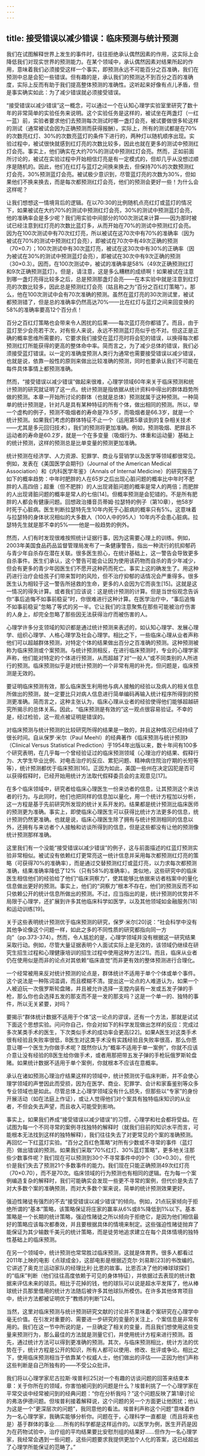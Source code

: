 ```yaml
---
---
---
```

title: 接受错误以减少错误：临床预测与统计预测
---




我们在试图解释世界上发生的事件时，往往拒绝承认偶然因素的作用，这实际上会降低我们对现实世界的预测能力。在某个领域中，承认偶然因素对结果所起的作用，意味着我们必须接受这样一个事实，即预测永远不可能百分之百准确，我们在预测中总是会犯一些错误。但有趣的是，承认我们的预测达不到百分之百的准确度，实际上反而有助于我们提高整体预测的准确性。这听起来好像有点儿矛盾，但是事实确实如此：为了减少错误就必须接受错误。

“接受错误以减少错误”这一概念，可以通过一个在认知心理学实验室里研究了数十年的非常简单的实验任务来说明。这个实验任务是这样的，被试坐在两盏灯（一红一蓝）前，实验者要求他们去预测每次测试时哪一盏灯会亮，被试要做很多轮这样的测试（通常被试会因为正确预测而获得报酬）。实际上，所有的测试都是在70%的次数亮红灯、30%的次数亮蓝灯的条件下进行的，两种灯以随机顺序出现。实验过程中，被试很快就感到红灯亮的次数比较多，因此也就在更多的测试中预测红灯会亮。事实上，他们确实在大约70%的测试中预测红灯会亮。然而，正如前面所讨论的，被试在实验过程中开始相信灯亮是有一定模式的，但却几乎从没想过顺序是随机的。因此，他们在红灯与蓝灯之间换来换去，但保持70%的次数预测红灯会亮，30%预测蓝灯会亮。被试极少意识到，尽管蓝灯亮的次数为30%，但如果他们不换来换去，而是每次都预测红灯会亮，他们的预测会更好一些！为什么会这样呢？

让我们想想这一情境背后的逻辑。在以70:30的比例随机点亮红灯或蓝灯的情况下，如果被试在大约70%的测试中预测红灯会亮，30%的测试中预测蓝灯会亮，他的准确率会是多少呢？我们用实验中间部分的100次测试来计算——因为那时被试已经注意到红灯亮的次数比蓝灯多，从而开始在70%的测试中预测红灯会亮。因为在100次测试中有70次红灯亮，所以被试在这70次中有70%的准确率（因为被试在70%的测试中预测红灯会亮），即被试在70次中有49次正确的预测（70×0.7）；100次测试中有30次蓝灯亮，被试在这30次中有30%的正确率（因为被试在30%的测试中预测蓝灯会亮），即被试在30次中有9次正确的预测（30×0.3）。因而，在100次测试中，被试的准确率是58%（49次正确预测红灯和9次正确预测蓝灯）。但是，请注意，这是多么糟糕的成绩啊！如果被试在注意到哪一盏灯亮得比较多之后，总是预测那盏灯会亮——在本实验中就是注意到红灯亮的次数比较多，因此总是预测红灯会亮（姑且称之为“百分之百红灯策略”）。那么，他在100次测试中会有70次准确的预测。虽然在蓝灯亮的30次测试里，被试都预测错了，但是总的准确率仍然高达70%——比在红灯与蓝灯之间来回变换的58%的准确率要高12个百分点！

百分之百红灯策略也会带来令人困扰的后果——每次蓝灯亮你都错了。而且，由于蓝灯至少会亮若干次，对有些人来说，永远不预测蓝灯亮似乎也不对。但这正是正确的概率思维所需要的，它要求我们接受在蓝灯亮时将会犯的错误，以换得每次都预测红灯所能获得的更高的整体命中率。简而言之，为了减少总体的错误，我们必须接受蓝灯错误。以一定的准确度预测人类行为通常也需要接受错误以减少错误，也就是说，依靠一般性的原则来做出比较准确的预测，同时也要承认我们不可能在每件具体事情上都预测准确。

然而，“接受错误以减少错误”做起来很难，心理学领域60年来关于临床预测和统计预测的研究就证明了这一点。统计预测是指依据从统计资料中得出的群体趋势所做的预测。本章一开始所讨论的群体（也就是总体）预测就属于这种预测。一种简单的统计预测是，针对凡是具有某种特征的所有个体，做出相同的预测。所以，举一个虚构的例子，预测不吸烟者的寿命是79.5岁，而吸烟者是66.3岁，就是一个统计预测。如果我们考虑的群体特征不止一个（运用第5章谈到的复杂相关技术——尤其是多元回归技术），我们的预测将更加准确。例如，预测吸烟、肥胖且不运动者的寿命是60.2岁，就是一个在多变量（吸烟行为、体重和运动量）基础上的统计预测，这样的预测总是比单变量的预测更加准确。

统计预测在经济学、人力资源、犯罪学、商业与营销学以及医学等领域都很常见。例如，发表在《美国医学会期刊》（Journal of the American Medical Association）和《内科医学年鉴》（Annals of Internal Medicine）的研究报告了如下的概率趋势：中年时肥胖的人在65岁之后出现心脏问题的概率比中年时不肥胖的人高四倍；超重（但不肥胖）的人出现肾脏问题的概率是常人的两倍；而肥胖的人出现肾脏问题的概率是常人的七倍[14]。但概率预测是会犯错的。不是所有肥胖的人都会有健康问题。回想政治播音员蒂姆·拉瑟特的例子（第10章），他58岁时死于心脏病。医生判断拉瑟特先生10年内死于心脏病的概率只有5%。这意味着与拉瑟特的身体状况相似的大多数人（100人中的95人）10年内不会患心脏病。拉瑟特先生就是那不幸的5%——他是一般趋势的例外。

然而，人们有时发现很难按照统计证据行事，因为这需要心理上的训练。例如，2003年美国食品药品监督管理局发布了一条健康警告，指出一种流行的抗抑郁药与青少年自杀存在潜在关联。很多医生担心，在统计基础上，这一警告会导致更多自杀事件。医生们承认，这个警告可能会让因为使用该药物而自杀的青少年减少，但会有更多的青少年因医生们不愿开这种药而死亡。事实上这的确发生了。用这种药进行治疗会给孩子们带来暂时的风险，但不治疗抑郁的话情况会严重得多。很多医生认为相较于这一警告所拯救的生命，更多的人会因为它而丧生[15]。这就是这一情况的得失计算。或者我们应该说：这是统计预测的计算。但是当世俗观念告诉你“事后追悔不如事前稳妥”时，你很难进行这种计算。在医学治疗中，“事后追悔不如事前稳妥”忽略了等式的另一半。它让我们的注意聚焦在那些可能被治疗伤害的人身上，却完全忽略了那些因无法获得治疗而被伤害的人。

心理学许多分支领域的知识都是通过统计预测来表述的，如认知心理学、发展心理学、组织心理学、人格心理学及社会心理学。相比之下，一些临床心理从业者声称他们可以超越群体预测，对特定个体的结果做出百分之百准确的预测。这种预测被称为临床预测或个案预测。与统计预测相反，在进行临床预测时，专业的心理学家声称，他们能对特定的个体进行预测，从而超越了对“一般人”或不同类别的人所进行的预测。临床预测似乎是对统计预测的一个非常有用的补充，但问题是，临床预测是无效的。

要证明临床预测有效，那么临床医生利用他与病人接触的经验以及病人的相关信息所做出的预测，就一定要比只对病人信息进行简单编码再输入统计程序所得到的预测更准确。简而言之，这种主张认为，临床心理从业者的经验使得他们能够超越研究所揭示的总体关系。因此，“临床预测是有效的”这一观点很容易验证。不幸的是，经过检验，这一观点被证明是错误的。

对临床预测与统计预测的比较研究所得的结果是一致的，并且这种情况已经持续了很长时间。自从保罗·米尔（Paul Meehl）的经典著作《临床预测与统计预测》（Clinical Versus Statistical Prediction）于1954年出版以来，数十年间有100多个研究表明，在几乎每一个曾经验证过的临床预测领域（心理治疗的结果、假释行为、大学生毕业比例、对电击治疗的反应、累犯问题、精神病住院治疗期的长短等等），统计预测都优于临床预测[16]。正因为如此，美国一些州在决定囚犯是否可以获得假释时，已经开始用统计方法取代假释委员会的主观意见[17]。

在多个临床领域中，研究者给临床心理医生一份来访者的信息，让其预测这个来访者的行为。与此同时，他们也把同样的信息加以量化，用一个统计方程加以分析，这一方程是基于先前研究所发现的统计关系开发的。结果都是统计预测比临床医师的预测更为准确。事实上，即使临床心理医生可以获得比统计方法更多的信息，统计预测仍然更准确。也就是说，临床心理医生除了拥有与统计预测相同的信息以外，还拥有与来访者个人接触和访谈所得到的信息，但是这些都没有让他的预测像统计预测那样准确。

这里我们有一个没能“接受错误以减少错误”的例子，这与前面描述的红蓝灯预测实验非常相似。被试没有依赖红灯更常亮这一统计信息并采用每次都预测红灯亮的策略（可获得70%的准确率），而是通过交替预测红灯或蓝灯亮，以力求每次都预测准确，结果准确率降低了12%（只有58%的准确率）。类似地，这些研究中的临床医生相信他们的经验给了他们“临床洞察力”，使其能够比依据来访者档案中的量化信息做出更好的预测。事实上，他们的“洞察力”根本不存在，他们的预测反而不如只依赖公开的统计信息所做出的预测。不过，应当指出的是，统计预测的优势并不局限于心理学，还扩展到许多其他临床科学如医学，以及其他领域如金融服务[18]和运动训练[19]。

关于这些表明统计预测优于临床预测的研究，保罗·米尔[20]说：“社会科学中没有其他争论像这个问题一样，如此之多的不同性质的研究都指向同一方向”（pp.373-374）。然而，令人尴尬的是，心理学领域并没有根据这一研究结果采取行动。例如，尽管大量证据表明个人面试实际上是无效的，该领域仍继续在研究生招生过程和心理健康培训的招生过程中使用这种方法[21]。而且，临床从业者仍在使用似是而非的论点对其依赖“临床直觉”而非更有效的整体预测进行合理化。

一个经常被用来反对统计预测的论点是，群体统计不适用于单个个体或单个事件。这个说法是一种陈词滥调，而且模糊不清。提出这一论点的人难道认为，如果一个人被迫玩一次俄罗斯轮盘赌，并且被允许选择一支膛内装有一发或五发子弹的手枪，那么你也会选择五发的那支而不是一发的那支吗？这是一个单一的、独特的事件，所以无关紧要，对吗？

要揭示“群体统计数据不适用于个体”这一论点的谬误，还有一个方法，那就是试试下面这个思想实验。问问你自己，你会对如下的科学发现做出怎样的反应：完成过多次某类手术的医生，下次类似手术的成功率会更高[22]。如果A医生对这类手术很有经验且失败率很低，B医生对这类手术没有实践经验且失败率很高，那么你愿意让哪一个医生为你做手术呢？既然你认为“概率不适用于单一案例”，你就不应该介意让没有经验的B医生给你做手术，或者用那把带五发子弹的手枪玩俄罗斯轮盘赌。如果统计数据不适用于单个案例，你就根本不应该在意概率。

承认在诸如预测心理治疗结果这样的领域中，统计预测优于临床判断，并不会使心理学领域的声誉因此而受损，因为在医学、商业、犯罪学、会计和家畜鉴别等众多专业领域也是如此。尽管总体上心理学领域没有什么损失，但那些以“专家”的身份开展活动（如在法庭上作证），或让人觉得他们对个案具有独特临床知识的从业者，不但会失去声望，而且收入可能受到影响。

事实上，如果我们养成“接受错误以减少错误”的习惯，心理学和社会都将受益。在试图为每一个不同寻常的案例寻找独特的解释时（就我们目前的知识水平而言，可能根本无法找到这样的独特解释），我们往往失去了对更常见的个案的准确预测。再回忆一下红蓝灯实验。“百分之百红色策略”对所有少数或不寻常的事件（蓝灯亮）做出错误的预测。如果我们采取“70%红灯、30%蓝灯策略”，更多地关注那些少数事件呢？我们现在可以预测到30个不寻常事件中的9个（30×0.30）。但代价是我们失去了预测21个多数事件的能力。我们现在只能正确预测49次红灯亮（70×0.70），而不是70次。临床领域的行为预测也有相同的逻辑。在为每一个案例编造复杂的解释时，我们可能确实会发现一些更不寻常的案例，但代价是失去了对大多数个案的准确预测，而对大多数个案来说，简单的统计预测效果更好。

强迫性赌徒有强烈的不去“接受错误以减少错误”的倾向。例如，21点玩家倾向于拒绝所谓的“基本”策略，该策略保证将庄家的赢率从6%或8%降低到1%以下。基本策略是一个长期的统计策略，强迫性赌徒之所以倾向于拒绝它，是因为他们相信最好的策略应该每次都奏效，并且要根据具体的情境来制定。这些强迫性赌徒抛弃了能保证为其少输数千美元的统计策略，而是徒劳地追求建立在每个具体情境的独特性基础上的临床预测。

在另一个领域中，统计预测也常常胜过临床预测，这就是体育界。很多人都看过2011年上映的电影《点球成金》，这部电影是根据迈克尔·刘易斯[23]的书改编的。它讲述了奥克兰运动家队的经理比利·比恩的故事。比恩否决了他的棒球球探们的“临床”判断（他们往往高度依赖于可见的身体特征），并依据过去表现的统计数据来评估未来的球员。相比于花掉的钱，他的球队可以说是超水平发挥了，他从棒球统计员那里借用的统计方法随后被许多其他球队所模仿。在许多其他体育项目中，统计方法都被证明优于“教练的判断”[24]。

当然，这里对临床预测与统计预测研究文献的讨论并不意味着个案研究在心理学中毫无价值。在引发对重要的、需要进一步研究的变量的关注上，个案信息是非常有用的。我们在这一节中所说的是，一旦确定了相关的变量，而且我们想使用这些变量来预测行为，那么最佳的方法就是测量它们，并使用统计方程来进行预测。首先，通过统计方法可以得到更准确的预测。其次，与临床预测相比，统计方法的优势在于，统计方程是公开的知识，所有人都可以使用、修改、批评或争论。相比之下，使用临床预测相当于依靠某个权威人士，他们做出的评估——正因为他们声称这些判断是自己所独有的——不受公众批评。

我们将以心理学家尼古拉斯·埃普利[25]对一个有趣的访谈问题的回答来结束本章：关于你所在的领域，你害怕被问到的问题是什么？埃普利挑了一个心理学家在平常交谈中经常被问到的经典问题：“你在分析我吗？”这个问题反映了第1章讨论的弗洛伊德问题。但埃普利接着解释说，这个问题的另一个方面更让他困扰；他认为这是一个“更深层次的问题”，我同意他的看法。埃普利声称这个问题“意味着作为一名心理学家，我确实能够分析你。问题在于，心理科学一直都是（而且将来也是）基于群体的事业……所有的科学都是这样运作的。以医学为例，医生开药是因为在药物试验中，治疗组的平均结果要比安慰剂组的结果好……但作为一名心理学家，我经常会遇到一些问题，这些问题要求我提供更加个人化的答案，这已经超出了心理学所能保证的范畴了。”